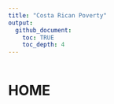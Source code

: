 ```yaml
---
title: "Costa Rican Poverty"
output: 
  github_document:
    toc: TRUE
    toc_depth: 4
---
```


```r

```

# HOME